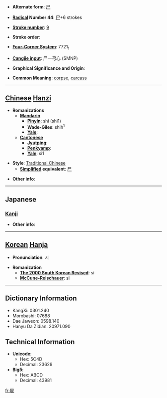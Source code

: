 * '''Alternate form''': [[尸]]

* '''[[Wiktionary:Chinese radical index| Radical]] Number 44''': [[Wiktionary:Chinese radical index 尸|尸]]+6 strokes

* '''[[Wiktionary:Chinese total strokes index|Stroke number]]''': [[Wiktionary:Chinese total strokes index 9|9]]

* '''Stroke order''': 

* '''[[Wiktionary:Chinese four corner index|Four-Corner System]]''': 7721<sub>1</sub>

* '''[[Wiktionary:Chinese Cangjie index|Cangjie input]]''': 尸一弓心 (SMNP)

* '''Graphical Significance and Origin''': 

* '''Common Meaning''': [[corpse]], [[carcass]]

----

== [[Chinese]] [[Hanzi]] ==

* '''Romanizations'''
** '''[[Mandarin]]'''
*** '''[[Pinyin]]''': shī (shi1)
*** '''[[Wade-Giles]]''': shih<sup>1</sup>
*** '''[[Yale]]''': 
** '''[[Cantonese]]'''
*** '''[[Jyutping]]''':
*** '''[[Penkyamp]]''': 
*** '''[[Yale]]''': si1

* '''Style''': [[Traditional Chinese]] 
** '''[[Simplified Chinese|Simplified]] equivalent''': [[尸]]

* '''Other info''': 

----

==Japanese==
===[[Kanji]]===
{{kanji|on readings=[[し]] (shi)|kun readings=[[しかばね]] (shikabane)}}

* '''Other info''':  

----

== [[Korean]] [[Hanja]] ==

* '''Pronunciation''': 시

* '''Romanization'''
** '''[[The 2000 South Korean Revised Romanization|The 2000 South Korean Revised]]''': si
** '''[[McCune-Reischauer]]''': si

----

== Dictionary Information ==

* KangXi: 0301.240
* Morobashi: 07688
* Dae Jaweon: 0598.140
* Hanyu Da Zidian: 20971.090

== Technical Information ==

* '''Unicode''':
** Hex: 5C4D
** Decimal: 23629
* '''Big5''':
** Hex: ABCD
** Decimal: 43981

[[fr:屍]]